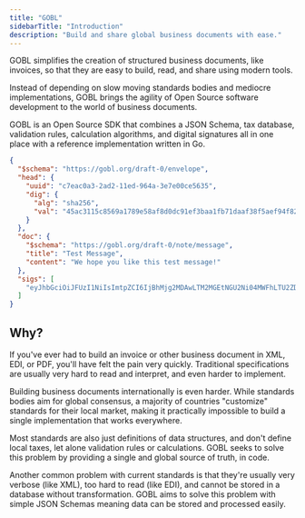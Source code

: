 ```yaml
---
title: "GOBL"
sidebarTitle: "Introduction"
description: "Build and share global business documents with ease."
---
```


GOBL simplifies the creation of structured business documents, like invoices, so that they are easy to build, read, and share using modern tools.

Instead of depending on slow moving standards bodies and mediocre implementations, GOBL brings the agility of Open Source software development to the world of business documents.

GOBL is an Open Source SDK that combines a JSON Schema, tax database, validation rules, calculation algorithms, and digital signatures all in one place with a reference implementation written in Go.

```json Example GOBL Envelope containing a Message
{
  "$schema": "https://gobl.org/draft-0/envelope",
  "head": {
    "uuid": "c7eac0a3-2ad2-11ed-964a-3e7e00ce5635",
    "dig": {
      "alg": "sha256",
      "val": "45ac3115c8569a1789e58af8d0dc91ef3baa1fb71daaf38f5aef94f82b4d0033"
    }
  },
  "doc": {
    "$schema": "https://gobl.org/draft-0/note/message",
    "title": "Test Message",
    "content": "We hope you like this test message!"
  },
  "sigs": [
    "eyJhbGciOiJFUzI1NiIsImtpZCI6IjBhMjg2MDAwLTM2MGEtNGU2Ni04MWFhLTU2ZDQ0YmI4ZjEwNyJ9.eyJ1dWlkIjoiYzdlYWMwYTMtMmFkMi0xMWVkLTk2NGEtM2U3ZTAwY2U1NjM1IiwiZGlnIjp7ImFsZyI6InNoYTI1NiIsInZhbCI6IjQ1YWMzMTE1Yzg1NjlhMTc4OWU1OGFmOGQwZGM5MWVmM2JhYTFmYjcxZGFhZjM4ZjVhZWY5NGY4MmI0ZDAwMzMifX0.JsLXd3TkKOwuy0KOXJVG8atIShlNZb1vbLglVO8PDZnZbwGVyWRE_i7y85lVKvSby-j0rwU9wgleIxcGj9tE4g"
  ]
}
```

## Why?

If you've ever had to build an invoice or other business document in XML, EDI, or PDF, you'll have felt the pain very quickly. Traditional specifications are usually very hard to read and interpret, and even harder to implement.

Building business documents internationally is even harder. While standards bodies aim for global consensus, a majority of countries "customize" standards for their local market, making it practically impossible to build a single implementation that works everywhere.

Most standards are also just definitions of data structures, and don't define local taxes, let alone validation rules or calculations. GOBL seeks to solve this problem by providing a single and global source of truth, in code.

Another common problem with current standards is that they're usually very verbose (like XML), too hard to read (like EDI), and cannot be stored in a database without transformation. GOBL aims to solve this problem with simple JSON Schemas meaning data can be stored and processed easily.
